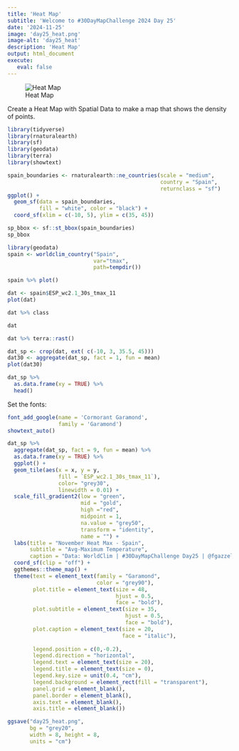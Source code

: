 ```yaml
---
title: 'Heat Map'
subtitle: 'Welcome to #30DayMapChallenge 2024 Day 25'
date: '2024-11-25'
image: 'day25_heat.png'
image-alt: 'day25_heat'
description: 'Heat Map'
output: html_document
execute: 
   eval: false
---
```


![Heat Map](day25_heat.png)

Create a Heat Map with Spatial Data to make a map that shows the density of points.

```r
library(tidyverse)
library(rnaturalearth)
library(sf)
library(geodata)
library(terra)
library(showtext)
```

```r
spain_boundaries <- rnaturalearth::ne_countries(scale = "medium", 
                                                country = "Spain", 
                                                returnclass = "sf")
ggplot() +
  geom_sf(data = spain_boundaries, 
          fill = "white", color = "black") +
  coord_sf(xlim = c(-10, 5), ylim = c(35, 45))
```


```r
sp_bbox <- sf::st_bbox(spain_boundaries)
sp_bbox
```


```r
library(geodata)
spain <- worldclim_country("Spain", 
                           var="tmax", 
                           path=tempdir())
```

```r
spain %>% plot()
```

```r
dat <- spain$ESP_wc2.1_30s_tmax_11
plot(dat)
```

```r
dat %>% class
```

```r
dat
```

```r
dat %>% terra::rast()
```

```r
dat_sp <- crop(dat, ext( c(-10, 3, 35.5, 45)))
dat30 <- aggregate(dat_sp, fact = 1, fun = mean)
plot(dat30)
```

```r
dat_sp %>%
  as.data.frame(xy = TRUE) %>%
  head()
```
Set the fonts:
```r
font_add_google(name = 'Cormorant Garamond', 
                family = 'Garamond')
showtext_auto()
```


```r
dat_sp %>%
  aggregate(dat_sp, fact = 9, fun = mean) %>%
  as.data.frame(xy = TRUE) %>%
  ggplot() +
  geom_tile(aes(x = x, y = y, 
                fill = `ESP_wc2.1_30s_tmax_11`),
                color= "grey30",
                linewidth = 0.01) +
  scale_fill_gradient2(low = "green",
                       mid = "gold",
                       high ="red",
                       midpoint = 1,
                       na.value = "grey50",
                       transform = "identity",
                       name = "") +
  labs(title = "November Heat Max - Spain",
       subtitle = "Avg-Maximum Temperature",
       caption = "Data: WorldClim | #30DayMapChallenge Day25 | @fgazzelloni") +
  coord_sf(clip = "off") +
  ggthemes::theme_map() +
  theme(text = element_text(family = "Garamond",
                            color = "grey90"),
        plot.title = element_text(size = 48, 
                                  hjust = 0.5,
                                  face = "bold"),
        plot.subtitle = element_text(size = 35, 
                                     hjust = 0.5,
                                     face = "bold"),
        plot.caption = element_text(size = 20, 
                                    face = "italic"),
        
        legend.position = c(0,-0.2),
        legend.direction = "horizontal",
        legend.text = element_text(size = 20),
        legend.title = element_text(size = 0),
        legend.key.size = unit(0.4, "cm"),
        legend.background = element_rect(fill = "transparent"),
        panel.grid = element_blank(),
        panel.border = element_blank(),
        axis.text = element_blank(),
        axis.title = element_blank())

ggsave("day25_heat.png", 
       bg = "grey20",
       width = 8, height = 8, 
       units = "cm")
```

